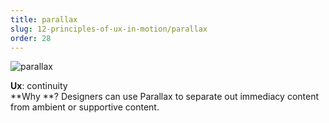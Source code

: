 ```yaml
---
title: parallax
slug: 12-principles-of-ux-in-motion/parallax
order: 28
---
```


<SlideTemplate title="Principle 10: Parallax">

![parallax](/gif/ux_parallax.gif)

**Ux**: continuity  
**Why **? Designers can use Parallax to separate out immediacy content from ambient or supportive content.

</SlideTemplate>
